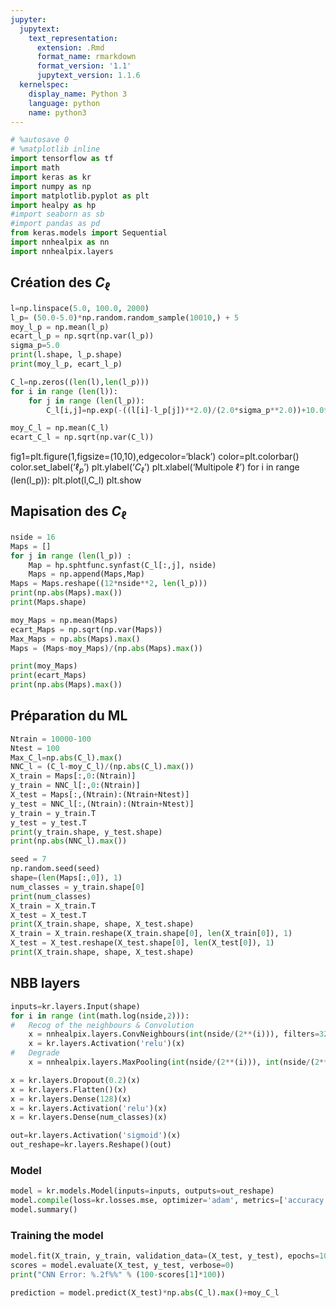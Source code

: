 ```yaml
---
jupyter:
  jupytext:
    text_representation:
      extension: .Rmd
      format_name: rmarkdown
      format_version: '1.1'
      jupytext_version: 1.1.6
  kernelspec:
    display_name: Python 3
    language: python
    name: python3
---
```


```python
# %autosave 0
# %matplotlib inline
import tensorflow as tf
import math
import keras as kr
import numpy as np
import matplotlib.pyplot as plt
import healpy as hp
#import seaborn as sb
#import pandas as pd
from keras.models import Sequential
import nnhealpix as nn
import nnhealpix.layers
```

## Création des $C_\ell$

```python
l=np.linspace(5.0, 100.0, 2000)
l_p= (50.0-5.0)*np.random.random_sample(10010,) + 5
moy_l_p = np.mean(l_p)
ecart_l_p = np.sqrt(np.var(l_p))
sigma_p=5.0
print(l.shape, l_p.shape)
print(moy_l_p, ecart_l_p)
```

```python
C_l=np.zeros((len(l),len(l_p)))
for i in range (len(l)):
    for j in range (len(l_p)):
        C_l[i,j]=np.exp(-((l[i]-l_p[j])**2.0)/(2.0*sigma_p**2.0))+10.0**(-5)
```

```python
moy_C_l = np.mean(C_l)
ecart_C_l = np.sqrt(np.var(C_l))
```

fig1=plt.figure(1,figsize=(10,10),edgecolor='black')
color=plt.colorbar()
color.set_label('$\ell _p$')
plt.ylabel('$C_\ell$')
plt.xlabel('Multipole $\ell$')
for i in range (len(l_p)):
    plt.plot(l,C_l)
plt.show


## Mapisation des $C_ \ell$

```python
nside = 16
Maps = []
for j in range (len(l_p)) :
    Map = hp.sphtfunc.synfast(C_l[:,j], nside)
    Maps = np.append(Maps,Map)
Maps = Maps.reshape((12*nside**2, len(l_p)))
print(np.abs(Maps).max())
print(Maps.shape)
```

```python
moy_Maps = np.mean(Maps)
ecart_Maps = np.sqrt(np.var(Maps))
Max_Maps = np.abs(Maps).max()
Maps = (Maps-moy_Maps)/(np.abs(Maps).max())
```

```python
print(moy_Maps)
print(ecart_Maps)
print(np.abs(Maps).max())
```

## Préparation du ML

```python
Ntrain = 10000-100
Ntest = 100
Max_C_l=np.abs(C_l).max()
NNC_l = (C_l-moy_C_l)/(np.abs(C_l).max())
X_train = Maps[:,0:(Ntrain)]
y_train = NNC_l[:,0:(Ntrain)]
X_test = Maps[:,(Ntrain):(Ntrain+Ntest)]
y_test = NNC_l[:,(Ntrain):(Ntrain+Ntest)]
y_train = y_train.T
y_test = y_test.T
print(y_train.shape, y_test.shape)
print(np.abs(NNC_l).max())
```

```python
seed = 7
np.random.seed(seed)
shape=(len(Maps[:,0]), 1)
num_classes = y_train.shape[0]
print(num_classes)
X_train = X_train.T
X_test = X_test.T
print(X_train.shape, shape, X_test.shape)
X_train = X_train.reshape(X_train.shape[0], len(X_train[0]), 1)
X_test = X_test.reshape(X_test.shape[0], len(X_test[0]), 1)
print(X_train.shape, shape, X_test.shape)
```

## NBB layers

```python
inputs=kr.layers.Input(shape)
for i in range (int(math.log(nside,2))):
#   Recog of the neighbours & Convolution
    x = nnhealpix.layers.ConvNeighbours(int(nside/(2**(i))), filters=32, kernel_size=9)(inputs)
    x = kr.layers.Activation('relu')(x)
#   Degrade
    x = nnhealpix.layers.MaxPooling(int(nside/(2**(i))), int(nside/(2**(i+1))))(x)

x = kr.layers.Dropout(0.2)(x)
x = kr.layers.Flatten()(x)
x = kr.layers.Dense(128)(x)
x = kr.layers.Activation('relu')(x)
x = kr.layers.Dense(num_classes)(x)

out=kr.layers.Activation('sigmoid')(x)
out_reshape=kr.layers.Reshape()(out)
```

### Model

```python
model = kr.models.Model(inputs=inputs, outputs=out_reshape)
model.compile(loss=kr.losses.mse, optimizer='adam', metrics=['accuracy', kr.metrics.mean_absolute_percentage_error])
model.summary()
```

### Training the model

```python
model.fit(X_train, y_train, validation_data=(X_test, y_test), epochs=100, batch_size=500, verbose=1)
scores = model.evaluate(X_test, y_test, verbose=0)
print("CNN Error: %.2f%%" % (100-scores[1]*100))
```

```python
prediction = model.predict(X_test)*np.abs(C_l).max()+moy_C_l
```

```python

```

```python

```
